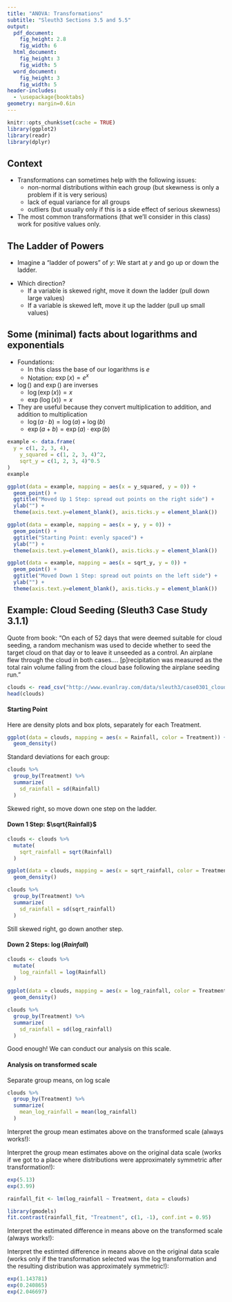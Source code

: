 ```yaml
---
title: "ANOVA: Transformations"
subtitle: "Sleuth3 Sections 3.5 and 5.5"
output:
  pdf_document:
    fig_height: 2.8
    fig_width: 6
  html_document:
    fig_height: 3
    fig_width: 5
  word_document:
    fig_height: 3
    fig_width: 5
header-includes:
  - \usepackage{booktabs}
geometry: margin=0.6in
---
```


```r
knitr::opts_chunk$set(cache = TRUE)
library(ggplot2)
library(readr)
library(dplyr)
```

## Context

 * Transformations can sometimes help with the following issues:
    * non-normal distributions within each group (but skewness is only a problem if it is very serious)
    * lack of equal variance for all groups
    * outliers (but usually only if this is a side effect of serious skewness)

 * The most common transformations (that we'll consider in this class) work for positive values only.

## The Ladder of Powers

 * Imagine a "ladder of powers" of $y$: We start at $y$ and go up or down the ladder.

\begin{table}[!h]
\centering
\begin{tabular}{c p{8cm}}
\toprule
Transformation & Comments \\
\toprule
\vdots & \\
\midrule
$e^y$ & Exactly where on the ladder the exponential transformation belongs depends on the magnitude of the data, but somewhere around here... \\
\midrule
$y^2$ & \\
\midrule
$y$  & Start here (no transformation) \\
\midrule
$\sqrt{y}$ & \\
\midrule
$y^{``0"}$  & We use $\log(y)$ here \\
\midrule
$-1/\sqrt{y}$ & The $-$ keeps the values of $y$ in order \\
\midrule
$-1/y$ & \\
\midrule
$-1/y^2$ & \\
\midrule
\vdots & \\
\bottomrule
\end{tabular}
\end{table}

 * Which direction?
    * If a variable is skewed right, move it down the ladder (pull down large values)
    * If a variable is skewed left, move it up the ladder (pull up small values)

## Some (minimal) facts about logarithms and exponentials

 * Foundations:
    * In this class the base of our logarithms is $e$
    * Notation: $\exp(x) = e^x$
 * $\log()$ and $\exp()$ are inverses
    * $\log(\exp(x)) = x$
    * $\exp(\log(x)) = x$
 * They are useful because they convert multiplication to addition, and addition to multiplication
     * $\log(a \cdot b) = \log(a) + \log(b)$
     * $\exp(a + b) = \exp(a) \cdot \exp(b)$

\newpage

```r
example <- data.frame(
  y = c(1, 2, 3, 4),
    y_squared = c(1, 2, 3, 4)^2,
    sqrt_y = c(1, 2, 3, 4)^0.5
)
example

ggplot(data = example, mapping = aes(x = y_squared, y = 0)) +
  geom_point() +
  ggtitle("Moved Up 1 Step: spread out points on the right side") +
  ylab("") +
  theme(axis.text.y=element_blank(), axis.ticks.y = element_blank())

ggplot(data = example, mapping = aes(x = y, y = 0)) +
  geom_point() +
  ggtitle("Starting Point: evenly spaced") +
  ylab("") +
  theme(axis.text.y=element_blank(), axis.ticks.y = element_blank())

ggplot(data = example, mapping = aes(x = sqrt_y, y = 0)) +
  geom_point() +
  ggtitle("Moved Down 1 Step: spread out points on the left side") +
  ylab("") +
  theme(axis.text.y=element_blank(), axis.ticks.y = element_blank())
```

\newpage

## Example: Cloud Seeding (Sleuth3 Case Study 3.1.1)

Quote from book: "On each of 52 days that were deemed suitable for cloud seeding, a random mechanism was used to decide whether to seed the target cloud on that day or to leave it unseeded as a control.  An airplane flew through the cloud in both cases.... [p]recipitation was measured as the total rain volume falling from the cloud base following the airplane seeding run."

```r
clouds <- read_csv("http://www.evanlray.com/data/sleuth3/case0301_cloud_seeding.csv")
head(clouds)
```

#### Starting Point

Here are density plots and box plots, separately for each Treatment.

```r
ggplot(data = clouds, mapping = aes(x = Rainfall, color = Treatment)) +
  geom_density()
```

Standard deviations for each group:

```r
clouds %>%
  group_by(Treatment) %>%
  summarize(
    sd_rainfall = sd(Rainfall)
  )
```

Skewed right, so move down one step on the ladder.

\newpage

#### Down 1 Step: $\sqrt{Rainfall}$

```r
clouds <- clouds %>%
  mutate(
    sqrt_rainfall = sqrt(Rainfall)
  )
```


```r
ggplot(data = clouds, mapping = aes(x = sqrt_rainfall, color = Treatment)) +
  geom_density()

clouds %>%
  group_by(Treatment) %>%
  summarize(
    sd_rainfall = sd(sqrt_rainfall)
  )
```

Still skewed right, go down another step.

\newpage

#### Down 2 Steps: $\log(Rainfall)$

```r
clouds <- clouds %>%
  mutate(
    log_rainfall = log(Rainfall)
  )
```

```r
ggplot(data = clouds, mapping = aes(x = log_rainfall, color = Treatment)) +
  geom_density()

clouds %>%
  group_by(Treatment) %>%
  summarize(
    sd_rainfall = sd(log_rainfall)
  )
```

Good enough!  We can conduct our analysis on this scale.

\newpage

#### Analysis on transformed scale

Separate group means, on log scale

```r
clouds %>%
  group_by(Treatment) %>%
  summarize(
    mean_log_rainfall = mean(log_rainfall)
  )
```

Interpret the group mean estimates above on the transformed scale (always works!):

\vspace{3cm}

Interpret the group mean estimates above on the original data scale (works if we got to a place where distributions were approximately symmetric after transformation!):

```r
exp(5.13)
exp(3.99)
```

\newpage

```r
rainfall_fit <- lm(log_rainfall ~ Treatment, data = clouds)

library(gmodels)
fit.contrast(rainfall_fit, "Treatment", c(1, -1), conf.int = 0.95)
```

Interpret the estimated difference in means above on the transformed scale (always works!):

\vspace{4cm}

Interpret the estimted difference in means above on the original data scale (works only if the transformation selected was the log transformation and the resulting distribution was approximately symmetric!):

```r
exp(1.143781)
exp(0.240865)
exp(2.046697)
```

